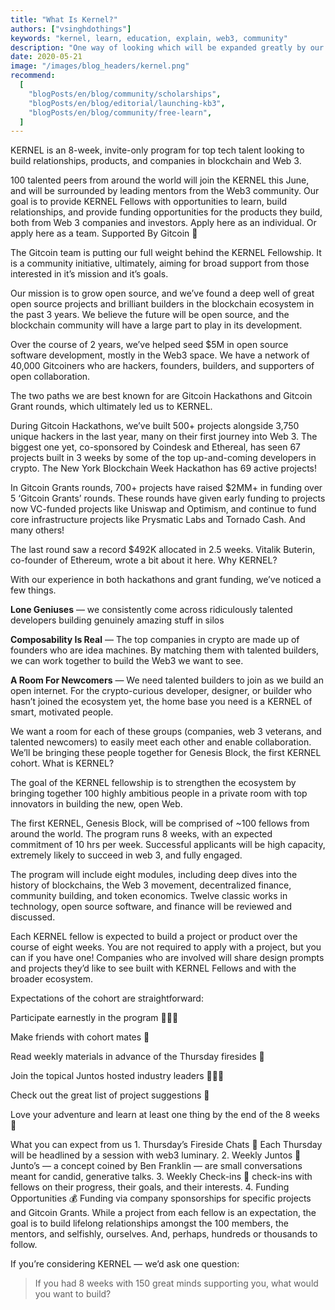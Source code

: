 ```yaml
---
title: "What Is Kernel?"
authors: ["vsinghdothings"]
keywords: "kernel, learn, education, explain, web3, community"
description: "One way of looking which will be expanded greatly by our fellows over the years to come."
date: 2020-05-21
image: "/images/blog_headers/kernel.png"
recommend:
  [
    "blogPosts/en/blog/community/scholarships",
    "blogPosts/en/blog/editorial/launching-kb3",
    "blogPosts/en/blog/community/free-learn",
  ]
---
```


KERNEL is an 8-week, invite-only program for top tech talent looking to build relationships, products, and companies in blockchain and Web 3.

100 talented peers from around the world will join the KERNEL this June, and will be surrounded by leading mentors from the Web3 community. Our goal is to provide KERNEL Fellows with opportunities to learn, build relationships, and provide funding opportunities for the products they build, both from Web 3 companies and investors. Apply here as an individual. Or apply here as a team. Supported By Gitcoin 🌳

The Gitcoin team is putting our full weight behind the KERNEL Fellowship. It is a community initiative, ultimately, aiming for broad support from those interested in it’s mission and it’s goals.

Our mission is to grow open source, and we’ve found a deep well of great open source projects and brilliant builders in the blockchain ecosystem in the past 3 years. We believe the future will be open source, and the blockchain community will have a large part to play in its development.

Over the course of 2 years, we’ve helped seed $5M in open source software development, mostly in the Web3 space. We have a network of 40,000 Gitcoiners who are hackers, founders, builders, and supporters of open collaboration.

The two paths we are best known for are Gitcoin Hackathons and Gitcoin Grant rounds, which ultimately led us to KERNEL.

During Gitcoin Hackathons, we’ve built 500+ projects alongside 3,750 unique hackers in the last year, many on their first journey into Web 3. The biggest one yet, co-sponsored by Coindesk and Ethereal, has seen 67 projects built in 3 weeks by some of the top up-and-coming developers in crypto. The New York Blockchain Week Hackathon has 69 active projects!

In Gitcoin Grants rounds, 700+ projects have raised $2MM+ in funding over 5 ‘Gitcoin Grants’ rounds. These rounds have given early funding to projects now VC-funded projects like Uniswap and Optimism, and continue to fund core infrastructure projects like Prysmatic Labs and Tornado Cash. And many others!

The last round saw a record $492K allocated in 2.5 weeks. Vitalik Buterin, co-founder of Ethereum, wrote a bit about it here. Why KERNEL?

With our experience in both hackathons and grant funding, we’ve noticed a few things.

<Process>

**Lone Geniuses** — we consistently come across ridiculously talented developers building genuinely amazing stuff in silos

**Composability Is Real** — The top companies in crypto are made up of founders who are idea machines. By matching them with talented builders, we can work together to build the Web3 we want to see.

**A Room For Newcomers** — We need talented builders to join as we build an open internet. For the crypto-curious developer, designer, or builder who hasn’t joined the ecosystem yet, the home base you need is a KERNEL of smart, motivated people.

</Process>

We want a room for each of these groups (companies, web 3 veterans, and talented newcomers) to easily meet each other and enable collaboration. We’ll be bringing these people together for Genesis Block, the first KERNEL cohort. What is KERNEL?

The goal of the KERNEL fellowship is to strengthen the ecosystem by bringing together 100 highly ambitious people in a private room with top innovators in building the new, open Web.

The first KERNEL, Genesis Block, will be comprised of ~100 fellows from around the world. The program runs 8 weeks, with an expected commitment of 10 hrs per week. Successful applicants will be high capacity, extremely likely to succeed in web 3, and fully engaged.

The program will include eight modules, including deep dives into the history of blockchains, the Web 3 movement, decentralized finance, community building, and token economics. Twelve classic works in technology, open source software, and finance will be reviewed and discussed.

Each KERNEL fellow is expected to build a project or product over the course of eight weeks. You are not required to apply with a project, but you can if you have one! Companies who are involved will share design prompts and projects they’d like to see built with KERNEL Fellows and with the broader ecosystem.

Expectations of the cohort are straightforward:

<Process>

Participate earnestly in the program 🙋🏻‍♀️

Make friends with cohort mates 🎎

Read weekly materials in advance of the Thursday firesides 📖

Join the topical Juntos hosted industry leaders 👯🏻‍♀️

Check out the great list of project suggestions 🚧

Love your adventure and learn at least one thing by the end of the 8 weeks 🚀

</Process>

What you can expect from us 1. Thursday’s Fireside Chats 💬 Each Thursday will be headlined by a session with web3 luminary. 2. Weekly Juntos 🥘 Junto’s — a concept coined by Ben Franklin — are small conversations meant for candid, generative talks. 3. Weekly Check-ins 📅 check-ins with fellows on their progress, their goals, and their interests. 4. Funding Opportunities 💰 Funding via company sponsorships for specific projects and Gitcoin Grants. While a project from each fellow is an expectation, the goal is to build lifelong relationships amongst the 100 members, the mentors, and selfishly, ourselves. And, perhaps, hundreds or thousands to follow.

If you’re considering KERNEL — we’d ask one question:

> If you had 8 weeks with 150 great minds supporting you, what would you want to build?